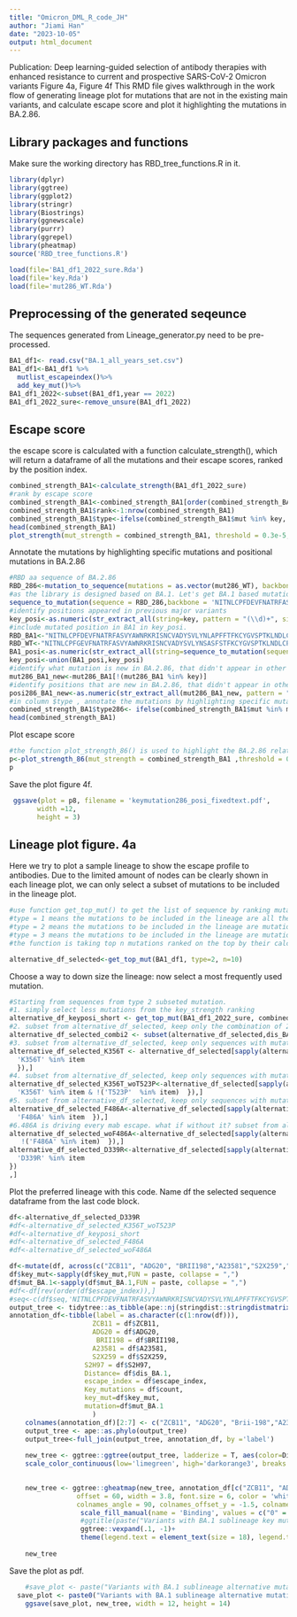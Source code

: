 ```yaml
---
title: "Omicron_DML_R_code_JH"
author: "Jiami Han"
date: "2023-10-05"
output: html_document
---
```

Publication: Deep learning-guided selection of antibody therapies with enhanced resistance to current and prospective SARS-CoV-2 Omicron variants
Figure 4a, Figure 4f
This RMD file gives walkthrough in the work flow of generating lineage plot for mutations that are not in the existing main variants, and calculate escape score and plot it highlighting the mutations in BA.2.86.


## Library packages and functions
Make sure the working directory has RBD_tree_functions.R in it.
```r
library(dplyr)
library(ggtree)
library(ggplot2)
library(stringr)
library(Biostrings)
library(ggnewscale)
library(purrr)
library(ggrepel)
library(pheatmap)
source('RBD_tree_functions.R')

load(file='BA1_df1_2022_sure.Rda')
load(file='key.Rda')
load(file='mut286_WT.Rda')
```


## Preprocessing of the generated seqeunce
The sequences generated from Lineage_generator.py need to be pre-processed.
```r
BA1_df1<- read.csv("BA.1_all_years_set.csv")
BA1_df1<-BA1_df1 %>%
  mutlist_escapeindex()%>%
  add_key_mut()%>%
BA1_df1_2022<-subset(BA1_df1,year == 2022)
BA1_df1_2022_sure<-remove_unsure(BA1_df1_2022)
```

## Escape score
the escape score is calculated with a function calculate_strength(), which will return a dataframe of all the mutations and their escape scores, ranked by the position index.
```r
combined_strength_BA1<-calculate_strength(BA1_df1_2022_sure)
#rank by escape score
combined_strength_BA1<-combined_strength_BA1[order(combined_strength_BA1$strength_adj,decreasing = T),]
combined_strength_BA1$rank<-1:nrow(combined_strength_BA1)
combined_strength_BA1$type<-ifelse(combined_strength_BA1$mut %in% key, "Observed mutation", ifelse(combined_strength_BA1$posi %in% key_posi, 'Observed mutation position', 'New mutation'))
head(combined_strength_BA1)
plot_strength(mut_strength = combined_strength_BA1, threshold = 0.3e-5, color_column = 'type',top = 10)
```

Annotate the mutations by highlighting specific mutations and positional mutations in BA.2.86
```r
#RBD aa sequence of BA.2.86
RBD_286<-mutation_to_sequence(mutations = as.vector(mut286_WT), backbone ='NITNLCPFGEVFNATRFASVYAWNRKRISNCVADYSVLYNSASFSTFKCYGVSPTKLNDLCFTNVYADSFVIRGDEVRQIAPGQTGKIADYNYKLPDDFTGCVIAWNSNNLDSKVGGNYNYLYRLFRKSNLKPFERDISTEIYQAGSTPCNGVEGFNCYFPLQSYGFQPTNGVGYQPYRVVVLSFELLHAPATVCGPKKST')
#as the library is designed based on BA.1. Let's get BA.1 based mutations for BA.2.86
sequence_to_mutation(sequence = RBD_286,backbone = 'NITNLCPFDEVFNATRFASVYAWNRKRISNCVADYSVLYNLAPFFTFKCYGVSPTKLNDLCFTNVYADSFVIRGDEVRQIAPGQTGNIADYNYKLPDDFTGCVIAWNSNKLDSKVSGNYNYLYRLFRKSNLKPFERDISTEIYQAGNKPCNGVAGFNCYFPLRSYSFRPTYGVGHQPYRVVVLSFELLHAPATVCGPKKST')
#identify positions appeared in previous major variants
key_posi<-as.numeric(str_extract_all(string=key, pattern = "(\\d)+", simplify = T))
#include mutated position in BA1 in key_posi.
RBD_BA1<-"NITNLCPFDEVFNATRFASVYAWNRKRISNCVADYSVLYNLAPFFTFKCYGVSPTKLNDLCFTNVYADSFVIRGDEVRQIAPGQTGNIADYNYKLPDDFTGCVIAWNSNKLDSKVSGNYNYLYRLFRKSNLKPFERDISTEIYQAGNKPCNGVAGFNCYFPLRSYSFRPTYGVGHQPYRVVVLSFELLHAPATVCGPKKST"
RBD_WT<-"NITNLCPFGEVFNATRFASVYAWNRKRISNCVADYSVLYNSASFSTFKCYGVSPTKLNDLCFTNVYADSFVIRGDEVRQIAPGQTGKIADYNYKLPDDFTGCVIAWNSNNLDSKVGGNYNYLYRLFRKSNLKPFERDISTEIYQAGSTPCNGVEGFNCYFPLQSYGFQPTNGVGYQPYRVVVLSFELLHAPATVCGPKKST"
BA1_posi<-as.numeric(str_extract_all(string=sequence_to_mutation(sequence = RBD_BA1,backbone = RBD_WT), pattern = "(\\d)+", simplify = T))
key_posi<-union(BA1_posi,key_posi)
#identify what mutation is new in BA.2.86, that didn't appear in other major variants.
mut286_BA1_new<-mut286_BA1[!(mut286_BA1 %in% key)]
#identify positions that are new in BA.2.86, that didn't appear in other major variants.
posi286_BA1_new<-as.numeric(str_extract_all(mut286_BA1_new, pattern = "(\\d)+", simplify = T))
#in column $type , annotate the mutations by highlighting specific mutations and positional mutations in BA.2.86 
combined_strength_BA1$type286<- ifelse(combined_strength_BA1$mut %in% mut286_BA1_new, "Specific mutation in BA.2.86", ifelse(combined_strength_BA1$posi %in% posi286_BA1_new ,'Mutated site in BA.2.86','Other mutation'))
head(combined_strength_BA1)
```

Plot escape score
```r
#the function plot_strength_86() is used to highlight the BA.2.86 related mutation and positions.
p<-plot_strength_86(mut_strength = combined_strength_BA1 ,threshold = 0, color_column = 'type286' )
p
```

Save the plot figure 4f.
```r
 ggsave(plot = p8, filename = 'keymutation286_posi_fixedtext.pdf', 
       width =12,
       height = 3)
```

## Lineage plot figure. 4a
Here we try to plot a sample lineage to show the escape profile to antibodies.
Due to the limited amount of nodes can be clearly shown in each lineage plot, we can only select a subset of mutations to be included in the lineage plot.
```r
#use function get_top_mut() to get the list of sequence by ranking mutations by their escape score (from dataframe combined_strength_BA1)
#type = 1 means the mutations to be included in the lineage are all the mutations.
#type = 2 means the mutations to be included in the lineage are mutations never appeared in orthogonal/major variants (all VOCs and major Omicron variants).
#type = 3 means the mutations to be included in the lineage are mutations that only at positions that never appeared in VOC/major variants mutations.
#the function is taking top n mutations ranked on the top by their calculated escape score

alternative_df_selected<-get_top_mut(BA1_df1, type=2, n=10)
```

Choose a way to down size the lineage: now select a most frequently used mutation.
```r
#Starting from sequences from type 2 subseted mutation.
#1. simply select less mutations from the key_strength ranking 
alternative_df_keyposi_short <- get_top_mut(BA1_df1_2022_sure, combined_strength_BA1, type=2, n=6) # 8, 51. 5,10
#2. subset from alternative_df_selected, keep only the combination of 2
alternative_df_selected_combi2 <- subset(alternative_df_selected,dis_BA.1 ==2)
#3. subset from alternative_df_selected, keep only sequences with mutation "K356T". it is 2.86 mutation.
alternative_df_selected_K356T <- alternative_df_selected[sapply(alternative_df_selected$mut_BA.1, function(item) {
  'K356T' %in% item 
  }),]
#4. subset from alternative_df_selected, keep only sequences with mutation "K356T" and without T523P
alternative_df_selected_K356T_woT523P<-alternative_df_selected[sapply(alternative_df_selected$mut_BA.1, function(item) {
  'K356T' %in% item & !('T523P'  %in% item)  }),]
#5. subset from alternative_df_selected, keep only sequences with mutation "F486A"
alternative_df_selected_F486A<-alternative_df_selected[sapply(alternative_df_selected$mut_BA.1, function(item) {
  'F486A' %in% item  }),]
#6.486A is driving every mab escape. what if without it? subset from alternative_df_selected, keep only sequences without mutation "F486A"
alternative_df_selected_woF486A<-alternative_df_selected[sapply(alternative_df_selected$mut_BA.1, function(item) {
   !('F486A' %in% item)  }),]
alternative_df_selected_D339R<-alternative_df_selected[sapply(alternative_df_selected$mut_BA.1, function(item) {
  'D339R' %in% item
})
,]
```

Plot the preferred lineage with this code. Name df the selected sequence dataframe from the last code block.
```r
df<-alternative_df_selected_D339R
#df<-alternative_df_selected_K356T_woT523P
#df<-alternative_df_keyposi_short
#df<-alternative_df_selected_F486A
#df<-alternative_df_selected_woF486A

df<-mutate(df, across(c("ZCB11", "ADG20", "BRII198","A23581","S2X259","S2H97"), as.factor))
df$key_mut<-sapply(df$key_mut,FUN = paste, collapse = ",")
df$mut_BA.1<-sapply(df$mut_BA.1,FUN = paste, collapse = ",")
#df<-df[rev(order(df$escape_index)),]
#seq<-c(df$seq,'NITNLCPFDEVFNATRFASVYAWNRKRISNCVADYSVLYNLAPFFTFKCYGVSPTKLNDLCFTNVYADSFVIRGDEVRQIAPGQTGNIADYNYKLPDDFTGCVIAWNSNKLDSKVSGNYNYLYRLFRKSNLKPFERDISTEIYQAGNKPCNGVAGFNCYFPLRSYSFRPTYGVGHQPYRVVVLSFELLHAPATVCGPKKST')
output_tree <- tidytree::as_tibble(ape::nj(stringdist::stringdistmatrix(df$seq)))
annotation_df<-tibble(label = as.character(c(1:nrow(df))),
                     ZCB11 = df$ZCB11, 
                     ADG20 = df$ADG20, 
                      BRII198 = df$BRII198,
                     A23581 = df$A23581,
                     S2X259 = df$S2X259,
                   S2H97 = df$S2H97,
                   Distance= df$dis_BA.1,
                   escape_index = df$escape_index,
                   Key_mutations = df$count,
                   key_mut=df$key_mut,
                   mutation=df$mut_BA.1
                     )
    colnames(annotation_df)[2:7] <- c("ZCB11", "ADG20", "Brii-198","A23-58.1","S2X259","S2H97")
    output_tree <- ape::as.phylo(output_tree)
    output_tree<-full_join(output_tree, annotation_df, by ='label')
    
    new_tree <- ggtree::ggtree(output_tree, ladderize = T, aes(color=Distance), branch.length = "none", size = 1)+ 
    scale_color_continuous(low='limegreen', high='darkorange3', breaks = seq(1, 6, by = 1))+ geom_tiplab(aes(label = mutation), size=6)
    

    new_tree <- ggtree::gheatmap(new_tree, annotation_df[c("ZCB11", "ADG20", "Brii-198","A23-58.1","S2X259","S2H97")],
                 offset = 60, width = 3.8, font.size = 6, color = 'white',
                 colnames_angle = 90, colnames_offset_y = -1.5, colnames_offset_x = -0.5) +
                  scale_fill_manual(name = 'Binding', values = c("0" = "#B3593D", "1" = "#41758A"))+
                  #ggtitle(paste("Variants with BA.1 sublineage key mutations", year)) + 
                  ggtree::vexpand(.1, -1)+
                  theme(legend.text = element_text(size = 18), legend.title = element_text(size = 18))
    
    new_tree
```
Save the plot as pdf.
```r
    #save_plot <- paste("Variants with BA.1 sublineage alternative mutations with K356TwoT523P", year, 'large' ,'.pdf')
  save_plot <- paste0("Variants with BA.1 sublineage alternative mutations D339R ", year,'.pdf')
    ggsave(save_plot, new_tree, width = 12, height = 14)
```

